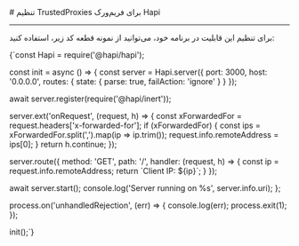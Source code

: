 

<Layout>
<Head>
<title>مستندات پیکربندی و تنظیمات TrustedProxies در Hapi - لیارا</title>
</Head>
# تنظیم TrustedProxies برای فریم‌ورک Hapi
<hr className="mb-2" />

برای تنظیم این قابلیت در برنامه خود، می‌توانید از نمونه قطعه کد زیر، استفاده کنید:
<div className="h-2" />
<div dir='ltr'>
    <Highlight className="bash">
        {`const Hapi = require('@hapi/hapi');

const init = async () => {
  const server = Hapi.server({
    port: 3000,
    host: '0.0.0.0',
    routes: {
      state: {
        parse: true, 
        failAction: 'ignore'
      }
    }
  });

  await server.register(require('@hapi/inert'));

  server.ext('onRequest', (request, h) => {
    const xForwardedFor = request.headers['x-forwarded-for'];
    if (xForwardedFor) {
      const ips = xForwardedFor.split(',').map(ip => ip.trim());
      request.info.remoteAddress = ips[0];
    }
    return h.continue;
  });

  server.route({
    method: 'GET',
    path: '/',
    handler: (request, h) => {
      const ip = request.info.remoteAddress;
      return \`Client IP: \${ip}\`;
    }
  });

  await server.start();
  console.log('Server running on %s', server.info.uri);
};

process.on('unhandledRejection', (err) => {
  console.log(err);
  process.exit(1);
});

init();`}
    </Highlight>
</div>
<div className="h-2" />

</Layout>